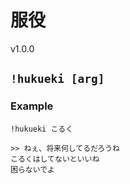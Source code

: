 
# 服役

<VersionBadge>v1.0.0</VersionBadge>

## `!hukueki [arg]`

### Example

`!hukueki こるく`

```
>> ねぇ、将来何してるだろうね
こるくはしてないといいね
困らないでよ
```

